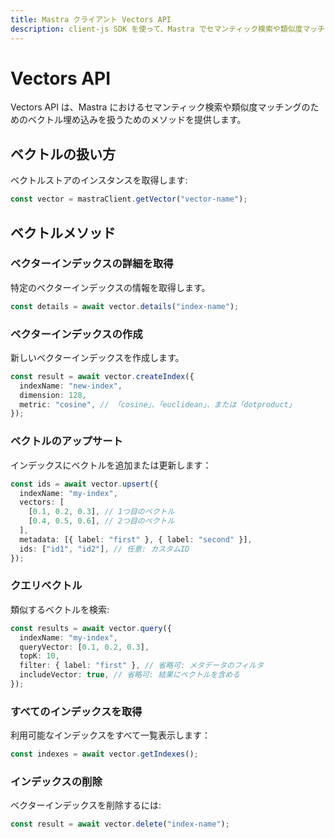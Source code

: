 ```yaml
---
title: Mastra クライアント Vectors API
description: client-js SDK を使って、Mastra でセマンティック検索や類似度マッチングに用いるベクトル埋め込みの扱い方を学びます。
---
```


# Vectors API

Vectors API は、Mastra におけるセマンティック検索や類似度マッチングのためのベクトル埋め込みを扱うためのメソッドを提供します。

## ベクトルの扱い方

ベクトルストアのインスタンスを取得します:

```typescript
const vector = mastraClient.getVector("vector-name");
```


## ベクトルメソッド

### ベクターインデックスの詳細を取得

特定のベクターインデックスの情報を取得します。

```typescript
const details = await vector.details("index-name");
```


### ベクターインデックスの作成

新しいベクターインデックスを作成します。

```typescript
const result = await vector.createIndex({
  indexName: "new-index",
  dimension: 128,
  metric: "cosine", // 「cosine」、「euclidean」、または「dotproduct」
});
```


### ベクトルのアップサート

インデックスにベクトルを追加または更新します：

```typescript
const ids = await vector.upsert({
  indexName: "my-index",
  vectors: [
    [0.1, 0.2, 0.3], // 1つ目のベクトル
    [0.4, 0.5, 0.6], // 2つ目のベクトル
  ],
  metadata: [{ label: "first" }, { label: "second" }],
  ids: ["id1", "id2"], // 任意: カスタムID
});
```


### クエリベクトル

類似するベクトルを検索:

```typescript
const results = await vector.query({
  indexName: "my-index",
  queryVector: [0.1, 0.2, 0.3],
  topK: 10,
  filter: { label: "first" }, // 省略可: メタデータのフィルタ
  includeVector: true, // 省略可: 結果にベクトルを含める
});
```


### すべてのインデックスを取得

利用可能なインデックスをすべて一覧表示します：

```typescript
const indexes = await vector.getIndexes();
```


### インデックスの削除

ベクターインデックスを削除するには:

```typescript
const result = await vector.delete("index-name");
```
